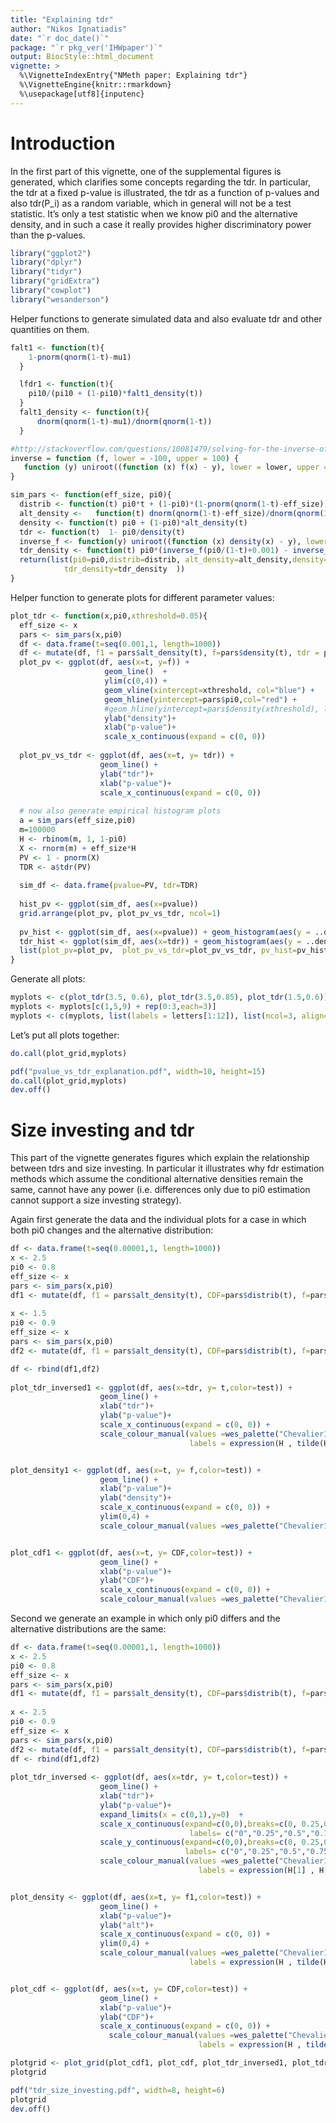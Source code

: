 ```yaml
---
title: "Explaining tdr"
author: "Nikos Ignatiadis"
date: "`r doc_date()`"
package: "`r pkg_ver('IHWpaper')`"
output: BiocStyle::html_document
vignette: >
  %\VignetteIndexEntry{"NMeth paper: Explaining tdr"}
  %\VignetteEngine{knitr::rmarkdown}
  %\usepackage[utf8]{inputenc}
---
```


# Introduction
In the first part of this vignette, one of the supplemental figures is generated, which clarifies some concepts regarding the tdr. In particular, the tdr at a fixed p-value is illustrated, the tdr as a function of p-values and also tdr(P_i) as a random variable, which in general will not be a test statistic. It's only a test statistic when we know pi0 and the alternative density, and in such a case it really provides higher discriminatory power than the p-values.


```r
library("ggplot2")
library("dplyr")
library("tidyr")
library("gridExtra")
library("cowplot")
library("wesanderson")
```

Helper functions to generate simulated data and also evaluate tdr and other quantities on them.
```r
falt1 <- function(t){
    1-pnorm(qnorm(1-t)-mu1)
  }

  lfdr1 <- function(t){
    pi10/(pi10 + (1-pi10)*falt1_density(t))
  }
  falt1_density <- function(t){
      dnorm(qnorm(1-t)-mu1)/dnorm(qnorm(1-t))
  }

#http://stackoverflow.com/questions/10081479/solving-for-the-inverse-of-a-function-in-r
inverse = function (f, lower = -100, upper = 100) {
   function (y) uniroot((function (x) f(x) - y), lower = lower, upper = upper)[1]$roo
}

sim_pars <- function(eff_size, pi0){
  distrib <- function(t) pi0*t + (1-pi0)*(1-pnorm(qnorm(1-t)-eff_size))
  alt_density <-   function(t) dnorm(qnorm(1-t)-eff_size)/dnorm(qnorm(1-t))
  density <- function(t) pi0 + (1-pi0)*alt_density(t)
  tdr <- function(t)  1- pi0/density(t)
  inverse_f <- function(y) uniroot((function (x) density(x) - y), lower = 0.001, upper = 0.999)[1]$root
  tdr_density <- function(t) pi0*(inverse_f(pi0/(1-t)+0.001) - inverse_f(pi0/(1-t)-0.001))/0.002
  return(list(pi0=pi0,distrib=distrib, alt_density=alt_density,density=density, tdr=tdr, inverse_f=inverse_f,
            tdr_density=tdr_density  ))
}

````

Helper function to generate plots for different parameter values:
```r
plot_tdr <- function(x,pi0,xthreshold=0.05){
  eff_size <- x
  pars <- sim_pars(x,pi0)
  df <- data.frame(t=seq(0.001,1, length=1000))
  df <- mutate(df, f1 = pars$alt_density(t), f=pars$density(t), tdr = pars$tdr(t))
  plot_pv <- ggplot(df, aes(x=t, y=f)) + 
                     geom_line()  + 
                     ylim(c(0,4)) + 
                     geom_vline(xintercept=xthreshold, col="blue") + 
                     geom_hline(yintercept=pars$pi0,col="red") +
                     #geom_hline(yintercept=pars$density(xthreshold), linetype=2)+
                     ylab("density")+
                     xlab("p-value")+
                     scale_x_continuous(expand = c(0, 0)) 
  
  plot_pv_vs_tdr <- ggplot(df, aes(x=t, y= tdr)) + 
                    geom_line() +
                    ylab("tdr")+
                    xlab("p-value")+
                    scale_x_continuous(expand = c(0, 0)) 
  
  # now also generate empirical histogram plots
  a = sim_pars(eff_size,pi0)
  m=100000
  H <- rbinom(m, 1, 1-pi0)
  X <- rnorm(m) + eff_size*H
  PV <- 1 - pnorm(X)
  TDR <- a$tdr(PV)
  
  sim_df <- data.frame(pvalue=PV, tdr=TDR)
  
  hist_pv <- ggplot(sim_df, aes(x=pvalue))
  grid.arrange(plot_pv, plot_pv_vs_tdr, ncol=1)
  
  pv_hist <- ggplot(sim_df, aes(x=pvalue)) + geom_histogram(aes(y = ..density..),binwidth=0.036, colour = "darkgreen", fill = "white") + xlab("p-value")
  tdr_hist <- ggplot(sim_df, aes(x=tdr)) + geom_histogram(aes(y = ..density..),binwidth=0.036, colour = "darkgreen", fill = "white") + xlab("tdr")
  list(plot_pv=plot_pv,  plot_pv_vs_tdr=plot_pv_vs_tdr, pv_hist=pv_hist, tdr_hist=tdr_hist)
}
```
Generate all plots:
```r
myplots <- c(plot_tdr(3.5, 0.6), plot_tdr(3.5,0.85), plot_tdr(1.5,0.6))
myplots <- myplots[c(1,5,9) + rep(0:3,each=3)]
myplots <- c(myplots, list(labels = letters[1:12]), list(ncol=3, align="hv"))
```

Let's put all plots together:
```r
do.call(plot_grid,myplots)
```

```r
pdf("pvalue_vs_tdr_explanation.pdf", width=10, height=15)
do.call(plot_grid,myplots)
dev.off()
```


# Size investing and tdr
This part of the vignette generates figures which explain the relationship between tdrs and size investing. In particular it illustrates why fdr estimation methods which assume the conditional alternative densities remain the same, cannot have any power (i.e. differences only due to pi0 estimation cannot support a size investing strategy).

Again first generate the data and the individual plots for a case in which both pi0 changes and the alternative distribution:
```r

df <- data.frame(t=seq(0.00001,1, length=1000))
x <- 2.5
pi0 <- 0.8
eff_size <- x
pars <- sim_pars(x,pi0)
df1 <- mutate(df, f1 = pars$alt_density(t), CDF=pars$distrib(t), f=pars$density(t), tdr = pars$tdr(t), test = "1")
  
x <- 1.5
pi0 <- 0.9
eff_size <- x
pars <- sim_pars(x,pi0)
df2 <- mutate(df, f1 = pars$alt_density(t), CDF=pars$distrib(t), f=pars$density(t), tdr = pars$tdr(t), test = "2")

df <- rbind(df1,df2)
  
plot_tdr_inversed1 <- ggplot(df, aes(x=tdr, y= t,color=test)) + 
                    geom_line() +
                    xlab("tdr")+
                    ylab("p-value")+
                    scale_x_continuous(expand = c(0, 0)) +
                    scale_colour_manual(values =wes_palette("Chevalier1")[c(1,4)], name='',
                                        labels = expression(H , tilde(H)))


plot_density1 <- ggplot(df, aes(x=t, y= f,color=test)) + 
                    geom_line() +
                    xlab("p-value")+
                    ylab("density")+
                    scale_x_continuous(expand = c(0, 0)) +
                    ylim(0,4) +
                    scale_colour_manual(values =wes_palette("Chevalier1")[c(1,4)], name='',labels = expression(H , tilde(H)))


plot_cdf1 <- ggplot(df, aes(x=t, y= CDF,color=test)) + 
                    geom_line() +
                    xlab("p-value")+
                    ylab("CDF")+
                    scale_x_continuous(expand = c(0, 0)) +
                    scale_colour_manual(values =wes_palette("Chevalier1")[c(1,4)], name='',labels = expression(H , tilde(H)))

```

Second we generate an example in which only pi0 differs and the alternative distributions are the same:

```r
df <- data.frame(t=seq(0.00001,1, length=1000))
x <- 2.5
pi0 <- 0.8
eff_size <- x
pars <- sim_pars(x,pi0)
df1 <- mutate(df, f1 = pars$alt_density(t), CDF=pars$distrib(t), f=pars$density(t), tdr = pars$tdr(t), test = "1")
  
x <- 2.5
pi0 <- 0.9
eff_size <- x
pars <- sim_pars(x,pi0)
df2 <- mutate(df, f1 = pars$alt_density(t), CDF=pars$distrib(t), f=pars$density(t), tdr = pars$tdr(t), test = "2")
df <- rbind(df1,df2)
  
plot_tdr_inversed <- ggplot(df, aes(x=tdr, y= t,color=test)) + 
                    geom_line() +
                    xlab("tdr")+
                    ylab("p-value")+
                    expand_limits(x = c(0,1),y=0)  +
                    scale_x_continuous(expand=c(0,0),breaks=c(0, 0.25,0.5, 0.75,1),
                                        labels= c("0","0.25","0.5","0.75","1"))   +  
                    scale_y_continuous(expand=c(0,0),breaks=c(0, 0.25,0.5, 0.75,1),
                                       labels= c("0","0.25","0.5","0.75","1"))   +  
                    scale_colour_manual(values =wes_palette("Chevalier1")[c(1,4)], name='',
                                          labels = expression(H[1] , H[2]))


plot_density <- ggplot(df, aes(x=t, y= f1,color=test)) + 
                    geom_line() +
                    xlab("p-value")+
                    ylab("alt")+
                    scale_x_continuous(expand = c(0, 0)) +
                    ylim(0,4) +
                    scale_colour_manual(values =wes_palette("Chevalier1")[c(1,4)], name='',
                                        labels = expression(H , tilde(H)))


plot_cdf <- ggplot(df, aes(x=t, y= CDF,color=test)) + 
                    geom_line() +
                    xlab("p-value")+
                    ylab("CDF")+
                    scale_x_continuous(expand = c(0, 0)) +
                      scale_colour_manual(values =wes_palette("Chevalier1")[c(1,4)], name='',
                                          labels = expression(H , tilde(H)))
```

```r
plotgrid <- plot_grid(plot_cdf1, plot_cdf, plot_tdr_inversed1, plot_tdr_inversed, labels = letters[1:4], ncol=2, align="hv")
plotgrid
```

```r
pdf("tdr_size_investing.pdf", width=8, height=6)
plotgrid
dev.off()
```
